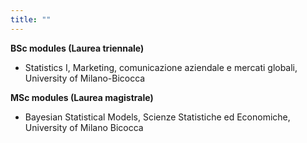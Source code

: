 ```yaml
---
title: ""
---
```


**BSc modules (Laurea triennale)**

-   Statistics I, Marketing, comunicazione aziendale e mercati globali, University of Milano-Bicocca

**MSc modules (Laurea magistrale)**

-   Bayesian Statistical Models, Scienze Statistiche ed Economiche, University of Milano Bicocca
